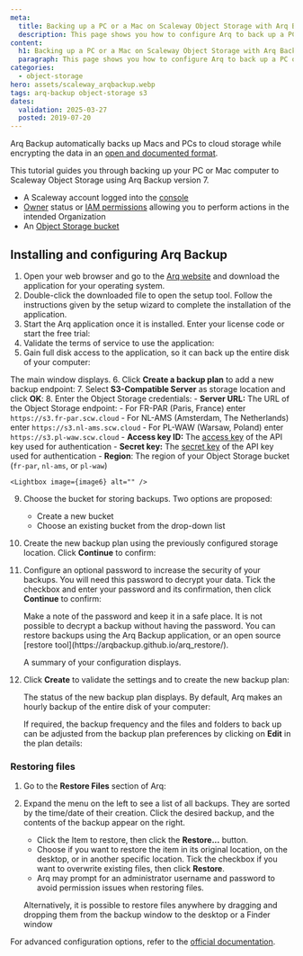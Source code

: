 ```yaml
---
meta:
  title: Backing up a PC or a Mac on Scaleway Object Storage with Arq Backup
  description: This page shows you how to configure Arq to back up a PC or Mac automatically on Scaleway Object Storage
content:
  h1: Backing up a PC or a Mac on Scaleway Object Storage with Arq Backup
  paragraph: This page shows you how to configure Arq to back up a PC or Mac automatically on Scaleway Object Storage
categories:
  - object-storage
hero: assets/scaleway_arqbackup.webp
tags: arq-backup object-storage s3
dates:
  validation: 2025-03-27
  posted: 2019-07-20
---
```




Arq Backup automatically backs up Macs and PCs to cloud storage while encrypting the data in an [open and documented format](https://www.arqbackup.com/arq_data_format.txt).

This tutorial guides you through backing up your PC or Mac computer to Scaleway Object Storage using Arq Backup version 7.

<Requirements />

- A Scaleway account logged into the [console](https://console.scaleway.com)
- [Owner](/iam/concepts/#owner) status or [IAM permissions](/iam/concepts/#permission) allowing you to perform actions in the intended Organization
- An [Object Storage bucket](https://www.scaleway.com/en/object-storage/)

## Installing and configuring Arq Backup

1. Open your web browser and go to the [Arq website](https://www.arqbackup.com/index.html) and download the application for your operating system.
2. Double-click the downloaded file to open the setup tool. Follow the instructions given by the setup wizard to complete the installation of the application.
3. Start the Arq application once it is installed. Enter your license code or start the free trial:
    <Lightbox image={image} alt="" />
4. Validate the terms of service to use the application:
    <Lightbox image={image2} alt="" />
5. Gain full disk access to the application, so it can back up the entire disk of your computer:
    <Lightbox image={image3} alt="" />

  The main window displays.
6. Click **Create a backup plan** to add a new backup endpoint:
    <Lightbox image={image4} alt="" />
7. Select **S3-Compatible Server** as storage location and click **OK**:
    <Lightbox image={image5} alt="" />
8. Enter the Object Storage credentials:
    - **Server URL:** The URL of the Object Storage endpoint:
      - For FR-PAR (Paris, France) enter `https://s3.fr-par.scw.cloud`
      - For NL-AMS (Amsterdam, The Netherlands) enter `https://s3.nl-ams.scw.cloud`
      - For PL-WAW (Warsaw, Poland) enter `https://s3.pl-waw.scw.cloud`
    - **Access key ID:** The [access key](/iam/how-to/create-api-keys/) of the API key used for authentication
    - **Secret key:** The [secret key](/iam/how-to/create-api-keys/) of the API key used for authentication
    - **Region**: The region of your Object Storage bucket (`fr-par`, `nl-ams`, or `pl-waw`)

    <Lightbox image={image6} alt="" />
9. Choose the bucket for storing backups. Two options are proposed:
    - Create a new bucket
    - Choose an existing bucket from the drop-down list
10. Create the new backup plan using the previously configured storage location. Click **Continue** to confirm:
    <Lightbox image={image7} alt="" />
11. Configure an optional password to increase the security of your backups. You will need this password to decrypt your data. Tick the checkbox and enter your password and its confirmation, then click **Continue** to confirm:
    <Lightbox image={image8} alt="" />

    <Message type="important">
      Make a note of the password and keep it in a safe place. It is not possible to decrypt a backup without having the password. You can restore backups using the Arq Backup application, or an open source [restore tool](https://arqbackup.github.io/arq_restore/).
    </Message>

    A summary of your configuration displays.
12. Click **Create** to validate the settings and to create the new backup plan:
    <Lightbox image={image9} alt="" />

    The status of the new backup plan displays. By default, Arq makes an hourly backup of the entire disk of your computer: 
    <Lightbox image={image10} alt="" />

    If required, the backup frequency and the files and folders to back up can be adjusted from the backup plan preferences by clicking on **Edit** in the plan details:
    <Lightbox image={image11} alt="" />

### Restoring files

1. Go to the **Restore Files** section of Arq:
    <Lightbox image={image12} alt="" />
2.  Expand the menu on the left to see a list of all backups. They are sorted by the time/date of their creation. Click the desired backup, and the contents of the backup appear on the right.
    - Click the Item to restore, then click the **Restore...** button.
    - Choose if you want to restore the item in its original location, on the desktop, or in another specific location. Tick the checkbox if you want to overwrite existing files, then click **Restore**.
    - Arq may prompt for an administrator username and password to avoid permission issues when restoring files.

    <Lightbox image={image13} alt="" />

    Alternatively, it is possible to restore files anywhere by dragging and dropping them from the backup window to the desktop or a Finder window

For advanced configuration options, refer to the [official documentation](https://www.arqbackup.com/docs/).